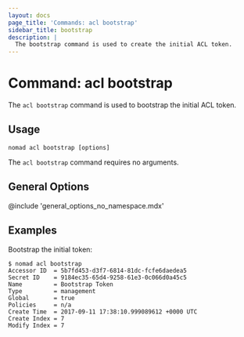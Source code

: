 ```yaml
---
layout: docs
page_title: 'Commands: acl bootstrap'
sidebar_title: bootstrap
description: |
  The bootstrap command is used to create the initial ACL token.
---
```


# Command: acl bootstrap

The `acl bootstrap` command is used to bootstrap the initial ACL token.

## Usage

```plaintext
nomad acl bootstrap [options]
```

The `acl bootstrap` command requires no arguments.

## General Options

@include 'general_options_no_namespace.mdx'

## Examples

Bootstrap the initial token:

```shell-session
$ nomad acl bootstrap
Accessor ID  = 5b7fd453-d3f7-6814-81dc-fcfe6daedea5
Secret ID    = 9184ec35-65d4-9258-61e3-0c066d0a45c5
Name         = Bootstrap Token
Type         = management
Global       = true
Policies     = n/a
Create Time  = 2017-09-11 17:38:10.999089612 +0000 UTC
Create Index = 7
Modify Index = 7
```
